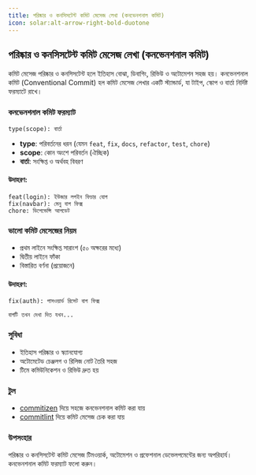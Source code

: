 ```yaml
---
title: পরিষ্কার ও কনসিসটেন্ট কমিট মেসেজ লেখা (কনভেনশনাল কমিট)
icon: solar:alt-arrow-right-bold-duotone
---
```


## পরিষ্কার ও কনসিসটেন্ট কমিট মেসেজ লেখা (কনভেনশনাল কমিট)

কমিট মেসেজ পরিষ্কার ও কনসিসটেন্ট হলে ইতিহাস বোঝা, ডিবাগিং, রিভিউ ও অটোমেশন সহজ হয়। কনভেনশনাল কমিট (Conventional Commit) হল কমিট মেসেজ লেখার একটি স্ট্যান্ডার্ড, যা টাইপ, স্কোপ ও বার্তা নির্দিষ্ট ফরম্যাটে রাখে।

### কনভেনশনাল কমিট ফরম্যাট
```
type(scope): বার্তা
```
- **type**: পরিবর্তনের ধরন (যেমন `feat`, `fix`, `docs`, `refactor`, `test`, `chore`)
- **scope**: কোন অংশে পরিবর্তন (ঐচ্ছিক)
- **বার্তা**: সংক্ষিপ্ত ও অর্থবহ বিবরণ

#### উদাহরণ:
```
feat(login): ইউজার লগইন ফিচার যোগ
fix(navbar): মেনু বাগ ফিক্স
chore: ডিপেন্ডেন্সি আপডেট
```

### ভালো কমিট মেসেজের নিয়ম
- প্রথম লাইনে সংক্ষিপ্ত সারাংশ (৫০ অক্ষরের মধ্যে)
- দ্বিতীয় লাইনে ফাঁকা
- বিস্তারিত বর্ণনা (প্রয়োজনে)

#### উদাহরণ:
```
fix(auth): পাসওয়ার্ড রিসেট বাগ ফিক্স

বাগটি তখন দেখা দিত যখন...
```

### সুবিধা
- ইতিহাস পরিষ্কার ও স্ক্যানযোগ্য
- অটোমেটেড চেঞ্জলগ ও রিলিজ নোট তৈরি সহজ
- টিমে কমিউনিকেশন ও রিভিউ দ্রুত হয়

### টুল
- [commitizen](https://commitizen-tools.github.io/commitizen/) দিয়ে সহজে কনভেনশনাল কমিট করা যায়
- [commitlint](https://commitlint.js.org/) দিয়ে কমিট মেসেজ চেক করা যায়

### উপসংহার
পরিষ্কার ও কনসিসটেন্ট কমিট মেসেজ টিমওয়ার্ক, অটোমেশন ও প্রফেশনাল ডেভেলপমেন্টের জন্য অপরিহার্য। কনভেনশনাল কমিট ফরম্যাট ফলো করুন।
